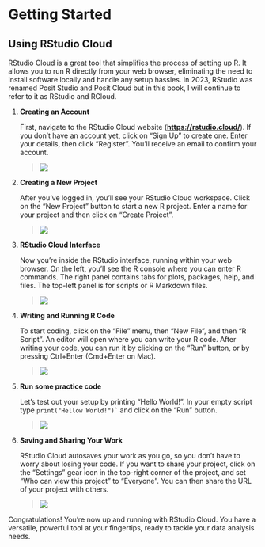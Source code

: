 # Getting Started

## Using RStudio Cloud

RStudio Cloud is a great tool that simplifies the process of setting up R. It allows you to run R directly from your web browser, eliminating the need to install software locally and handle any setup hassles. In 2023, RStudio was renamed Posit Studio and Posit Cloud but in this book, I will continue to refer to it as RStudio and RCloud.

1.  **Creating an Account**

    First, navigate to the RStudio Cloud website ([**https://rstudio.cloud/**](https://rstudio.cloud/)). If you don't have an account yet, click on "Sign Up" to create one. Enter your details, then click "Register". You'll receive an email to confirm your account.

    > ![](images/posit.cloud_ (1).png)

2.  **Creating a New Project**

    After you've logged in, you'll see your RStudio Cloud workspace. Click on the "New Project" button to start a new R project. Enter a name for your project and then click on "Create Project".

    > ![](images/posit.cloud_login_code=sObwdDsWld0OQQ5q2vyhnQKQLbqk35.png)

3.  **RStudio Cloud Interface**

    Now you're inside the RStudio interface, running within your web browser. On the left, you'll see the R console where you can enter R commands. The right panel contains tabs for plots, packages, help, and files. The top-left panel is for scripts or R Markdown files.

    > ![](images/posit.cloud_login_code=sObwdDsWld0OQQ5q2vyhnQKQLbqk35 (1).png)

4.  **Writing and Running R Code**

    To start coding, click on the "File" menu, then "New File", and then "R Script". An editor will open where you can write your R code. After writing your code, you can run it by clicking on the "Run" button, or by pressing Ctrl+Enter (Cmd+Enter on Mac).

    > ![](images/posit.cloud_login_code=sObwdDsWld0OQQ5q2vyhnQKQLbqk35 (3).png)

5.  **Run some practice code**

    Let's test out your setup by printing "Hello World!". In your empty script type `` print("Hellow World!")` `` and click on the "Run" button.

    > ![](images/posit.cloud_login_code=sObwdDsWld0OQQ5q2vyhnQKQLbqk35 (2).png)

6.  **Saving and Sharing Your Work**

    RStudio Cloud autosaves your work as you go, so you don't have to worry about losing your code. If you want to share your project, click on the "Settings" gear icon in the top-right corner of the project, and set "Who can view this project" to "Everyone". You can then share the URL of your project with others.

    > ![](images/posit.cloud_login_code=sObwdDsWld0OQQ5q2vyhnQKQLbqk35 (4).png)

Congratulations! You're now up and running with RStudio Cloud. You have a versatile, powerful tool at your fingertips, ready to tackle your data analysis needs.
